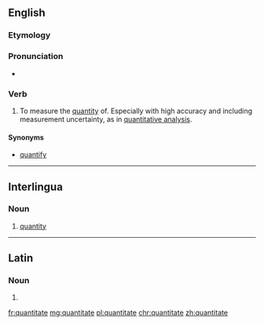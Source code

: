==English==

===Etymology===
{{back-form|quantitative|lang=en}}

===Pronunciation===
* {{a|UK}} {{IPA|/ˈkwɒn.tɪ.teɪt/|lang=en}}

===Verb===
{{en-verb|quantitates|quantitating|quantitated}}

# To measure the [[quantity]] of. Especially with high accuracy and including measurement uncertainty, as in [[quantitative analysis]].

====Synonyms====
* {{sense|assign a quantity to}} [[quantify]]

----

==Interlingua==

===Noun===
{{head|ia|noun}}

# [[quantity]]

----

==Latin==

===Noun===
{{la-noun-form|quantitāte}}

# {{inflection of|quantitas||abl|s|lang=la}}

[[fr:quantitate]]
[[mg:quantitate]]
[[pl:quantitate]]
[[chr:quantitate]]
[[zh:quantitate]]